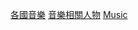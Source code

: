 {{Categories by country|nocat}}

[[Category:各國音樂|]]
[[Category:音樂相關人物|]]
[[Category:各國藝術職業人物|Music]]